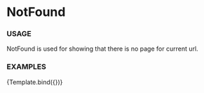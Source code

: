 
<Meta
  title="Components/NotFound"
  component={NotFound}
/>

# NotFound 

### USAGE

NotFound is used for showing that there is no page for current url.

### EXAMPLES


<Canvas>
  <Story name='With icon'>
    {Template.bind({})}
  </Story>
</Canvas>